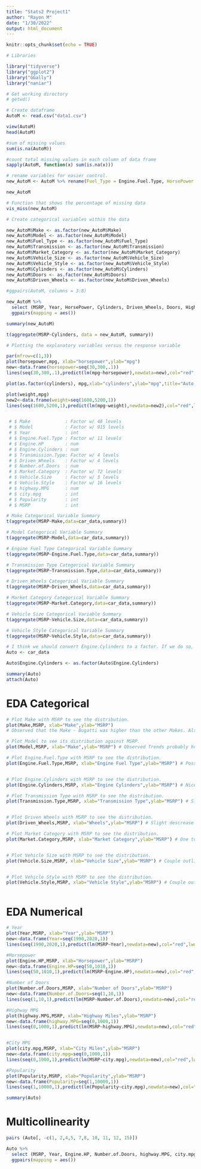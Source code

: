 ```yaml
---
title: "Stats2 Project1"
author: "Rayon M"
date: "1/30/2022"
output: html_document
---
```


```r
knitr::opts_chunk$set(echo = TRUE)
```

```r
# Libraries

library("tidyverse")
library("ggplot2")
library("GGally")
library("naniar")


```

```r
# Get working directory
# getwd()

```

```r
# Create dataframe
AutoM <- read.csv("data1.csv")

view(AutoM)
head(AutoM)

#sum of missing values
sum(is.na(AutoM))

#count total missing values in each column of data frame
sapply(AutoM, function(x) sum(is.na(x)))

# rename variables for easier control.
new_AutoM <- AutoM %>% rename(Fuel_Type = Engine.Fuel.Type, HorsePower = Engine.HP, Cylinders = Engine.Cylinders, Transmission = Transmission.Type, Doors = Number.of.Doors, Market_Category = Market.Category, Vehicle_Size = Vehicle.Size, Vehicle_Style = Vehicle.Style, Highway_MPG = highway.MPG, City_MPG = city.mpg )

new_AutoM

# Function that shows the percentage of missing data
vis_miss(new_AutoM)


```


```r
# Create categorical variables within the data

new_AutoM$Make <- as.factor(new_AutoM$Make)
new_AutoM$Model <- as.factor(new_AutoM$Model)
new_AutoM$Fuel_Type <- as.factor(new_AutoM$Fuel_Type)
new_AutoM$Transmission <- as.factor(new_AutoM$Transmission)
new_AutoM$Market_Category <- as.factor(new_AutoM$Market_Category)
new_AutoM$Vehicle_Size <- as.factor(new_AutoM$Vehicle_Size)
new_AutoM$Vehicle_Style <- as.factor(new_AutoM$Vehicle_Style)
new_AutoM$Cylinders <- as.factor(new_AutoM$Cylinders)
new_AutoM$Doors <- as.factor(new_AutoM$Doors)
new_AutoM$Driven_Wheels <- as.factor(new_AutoM$Driven_Wheels)


```


```r

#ggpairs(AutoM, columns = 3:8)

new_AutoM %>% 
  select (MSRP, Year, HorsePower, Cylinders, Driven_Wheels, Doors, Highway_MPG, City_MPG) %>%
  ggpairs(mapping = aes())

```

```r
summary(new_AutoM)

```
```r
t(aggregate(MSRP~Cylinders, data = new_AutoM, summary))
```


```r
# Plotting the explanatory variables versus the response variable

par(mfrow=c(1,3))
plot(horsepower,mpg, xlab="horsepower",ylab="mpg")
new<-data.frame(horsepower=seq(30,300,.1))
lines(seq(30,300,.1),predict(lm(mpg~horsepower),newdata=new),col="red",lwd=4)

plot(as.factor(cylinders), mpg,xlab="cylinders",ylab="mpg",title="Auto Data Set",col=c(7,32,57,82,107))

plot(weight,mpg)
new2<-data.frame(weight=seq(1600,5200,1))
lines(seq(1600,5200,1),predict(lm(mpg~weight),newdata=new2),col="red",lwd=4)



```



```r
 # $ Make             : Factor w/ 48 levels
 # $ Model            : Factor w/ 915 levels
 # $ Year             : int
 # $ Engine.Fuel.Type : Factor w/ 11 levels
 # $ Engine.HP        : num
 # $ Engine.Cylinders : num
 # $ Transmission.Type: Factor w/ 4 levels
 # $ Driven_Wheels    : Factor w/ 4 levels 
 # $ Number.of.Doors  : num
 # $ Market.Category  : Factor w/ 72 levels
 # $ Vehicle.Size     : Factor w/ 3 levels
 # $ Vehicle.Style    : Factor w/ 16 levels
 # $ highway.MPG      : num
 # $ city.mpg         : int
 # $ Popularity       : int
 # $ MSRP             : int  

# Make Categorical Variable Summary
t(aggregate(MSRP~Make,data=car_data,summary))


```

```r
# Model Categorical Variable Summary
t(aggregate(MSRP~Model,data=car_data,summary))
```

```r
# Engine Fuel Type Categorical Variable Summary
t(aggregate(MSRP~Engine.Fuel.Type,data=car_data,summary))
```

```r
# Transmission Type Categorical Variable Summary
t(aggregate(MSRP~Transmission.Type,data=car_data,summary))

```

```r
# Driven_Wheels Categorical Variable Summary
t(aggregate(MSRP~Driven_Wheels,data=car_data,summary))

```

```r
# Market Category Categorical Variable Summary
t(aggregate(MSRP~Market.Category,data=car_data,summary))
```

```r
# Vehicle Size Categorical Variable Summary
t(aggregate(MSRP~Vehicle.Size,data=car_data,summary))
```

```r
# Vehicle Style Categorical Variable Summary
t(aggregate(MSRP~Vehicle.Style,data=car_data,summary))
```




```r

# I think we should convert Engine.Cylinders to a factor. If we do so, we see that the data set only has 3 records with 16 Cylinders. We may need to remove them when performing Cross Validation, etc.
Auto <- car_data

Auto$Engine.Cylinders <- as.factor(Auto$Engine.Cylinders)

summary(Auto)
attach(Auto)
```

# EDA Categorical
```r

# Plot Make with MSRP to see the distribution.
plot(Make,MSRP, xlab="Make",ylab="MSRP")
# Observed that the Make - Bugatti was higher than the other Makes. Also observed a few outliers for other vehicles. Interesting note is that if we remove the 16 cylinder vehicles it removes all the Bugattis.

# Plot Model to see its distribution against MSRP.
plot(Model,MSRP, xlab="Make",ylab="MSRP") # Observed Trends probably hold on including in the model.

# Plot Engine.Fuel.Type with MSRP to see the distribution.
plot(Engine.Fuel.Type,MSRP, xlab="Engine Fuel Type",ylab="MSRP") # Possibly correlated with Make


# Plot Engine.Cylinders with MSRP to see the distribution.
plot(Engine.Cylinders,MSRP, xlab="Engine Cylinders",ylab="MSRP") # Nice gradual increasing Trend. Will add to the model.

# Plot Transmission Type with MSRP to see the distribution.
plot(Transmission.Type,MSRP, xlab="Transmission Type",ylab="MSRP") # Slight descrease in the means. Automated Manual had the outliers. Interesting enough those were the Bugattis.


# Plot Driven Wheels with MSRP to see the distribution.
plot(Driven_Wheels,MSRP, xlab="Wheels",ylab="MSRP") # Slight descrease in the means. Automated Manual had the outliers. Interesting enough those were the Bugattis.

# Plot Market Category with MSRP to see the distribution.
plot(Market.Category,MSRP, xlab="Market Category",ylab="MSRP") # One to watch. Would start without it. However, I could see a potential for it to be included.


# Plot Vehicle Size with MSRP to see the distribution.
plot(Vehicle.Size,MSRP, xlab="Vehicle Size",ylab="MSRP") # Couple outliers: Buggati and the MayBach. Otherwise Means are pretty even.


# Plot Vehicle Style with MSRP to see the distribution.
plot(Vehicle.Style,MSRP, xlab="Vehicle Style",ylab="MSRP") # Couple outliers: Buggati and the MayBach. Otherwise Means are pretty even.



```


# EDA Numerical

```r
# Year
plot(Year,MSRP, xlab="Year",ylab="MSRP")
new<-data.frame(Year=seq(1990,2020,1))
lines(seq(1990,2020,1),predict(lm(MSRP~Year),newdata=new),col="red",lwd=4) # MSRP may need to be log transformed.

#Horsepower
plot(Engine.HP,MSRP, xlab="Horsepower",ylab="MSRP")
new<-data.frame(Engine.HP=seq(50,1010,1))
lines(seq(50,1010,1),predict(lm(MSRP~Engine.HP),newdata=new),col="red",lwd=4) # MSRP may need to be log Transformed to get a better pairing with Horsepower

#Number of Doors
plot(Number.of.Doors,MSRP, xlab="Number of Doors",ylab="MSRP")
new<-data.frame(Number.of.Doors=seq(1,10,1))
lines(seq(1,10,1),predict(lm(MSRP~Number.of.Doors),newdata=new),col="red",lwd=4) # Couple outliers but not needed for the model

#Highway MPG
plot(highway.MPG,MSRP, xlab="Highway Miles",ylab="MSRP")
new<-data.frame(highway.MPG=seq(0,1000,1))
lines(seq(0,1000,1),predict(lm(MSRP~highway.MPG),newdata=new),col="red",lwd=4)


#City MPG
plot(city.mpg,MSRP, xlab="City Miles",ylab="MSRP")
new<-data.frame(city.mpg=seq(0,1000,1))
lines(seq(0,1000,1),predict(lm(MSRP~city.mpg),newdata=new),col="red",lwd=4)

#Popularity
plot(Popularity,MSRP, xlab="Popularity",ylab="MSRP")
new<-data.frame(Popularity=seq(1,10000,1))
lines(seq(1,10000,1),predict(lm(Popularity~city.mpg),newdata=new),col="red",lwd=4)


```

```r

summary(Auto)

```


# Multicollinearity

```r

pairs (Auto[, -c(1, 2,4,5, 7,8, 10, 11, 12, 15)])

Auto %>% 
  select (MSRP, Year, Engine.HP, Number.of.Doors, highway.MPG, city.mpg) %>%
  ggpairs(mapping = aes())


```



